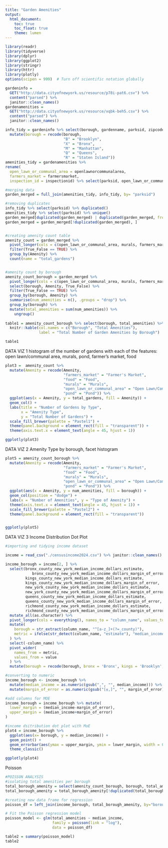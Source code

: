 ```yaml
---
title: "Garden Amenities"
output: 
  html_document:
    toc: true
    toc_float: true
    theme: lumen
---
```

```r
library(readr)
library(tidyverse)
library(dplyr)
library(ggplot2)
library(stringr)
library(httr)
library(plotly)
options(scipen = 999)  # Turn off scientific notation globally

gardeninfo =  
  GET("http://data.cityofnewyork.us/resource/p78i-pat6.csv") %>% 
  content("parsed") %>% 
  janitor::clean_names()
gardenamenities = 
  GET("http://data.cityofnewyork.us/resource/xqbk-beh5.csv") %>%
  content("parsed") %>% 
  janitor::clean_names()

info_tidy = gardeninfo %>% select(borough, gardenname, parksid, zipcode, congressionaldist) %>% 
  mutate(borough = recode(borough,
                          "B" = "Brooklyn",
                          "X" = "Bronx",
                          "M" = "Manhattan",
                          "Q" = "Queens",
                          "R" = "Staten Island"))
amenities_tidy = gardenamenities %>% 
rename(
  open_lawn_or_communal_area = openlawnorcommunalarea,
  farmers_market = farmersmarket,
  inspection_id = inspectionid) %>% select(parksid, open_lawn_or_communal_area, murals, farmers_market, pond, food, inspection_id)

#merging data
garden_merged = full_join(amenities_tidy, info_tidy, by= "parksid") 

#removing duplicates
info_tidy %>% select(parksid) %>% duplicated()
amenities_tidy %>% select(parksid) %>% unique()
garden_merged[duplicated(garden_merged) | duplicated(garden_merged, fromLast = TRUE), ]
garden_merged = garden_merged[!duplicated(garden_merged), ]


#creating amenity count table
amenity_count = garden_merged %>%
  pivot_longer(cols = c(open_lawn_or_communal_area, murals, farmers_market, pond, food), names_to = "Amenity", values_to = "True_False") %>% 
  filter(True_False == TRUE) %>% 
  group_by(Amenity) %>% 
  count(name = "total_gardens")


#amenity count by borough
amenity_count_borough = garden_merged %>%
  pivot_longer(cols = c(open_lawn_or_communal_area, murals, farmers_market, pond, food), names_to = "Amenity", values_to = "True_False") %>% 
  select(borough, Amenity, True_False) %>% 
  filter(True_False == TRUE) %>% 
  group_by(borough, Amenity) %>%
  summarise(num_amenities = n(), .groups = "drop") %>% 
  group_by(borough) %>% 
  mutate(total_amenities = sum(num_amenities)) %>% 
    ungroup()
  
table1 = amenity_count_borough %>% select(borough, total_amenities) %>% unique() %>% 
  knitr::kable(col.names = c("Borough", "Total Amenities"),
               label = "Total Number of Garden Amenities by Borough")

table1
```

DATA VIZ 1
 histogram of the number of gardens with each of the features: open lawn/communal area, murals, pond, farmer’s market, food
```r
plot3 =  amenity_count %>% 
  mutate(Amenity = recode(Amenity,
                          "farmers_market" = "Farmer's Market",
                          "food" = "Food",
                          "murals" = "Murals",
                          "open_lawn_or_communal_area" = "Open Lawn/Communal Area",
                          "pond" = "Pond")) %>% 
  ggplot(aes(x = Amenity, y = total_gardens, fill = Amenity)) +
  geom_col() +
  labs(title = "Number of Gardens by Type",
       x = "Amenity Type",
       y = "Total Number of Gardens") +
  scale_fill_brewer(palette = "Pastel1") +
  theme(panel.background = element_rect(fill = "transparent")) +
  theme(axis.text.x = element_text(angle = 45, hjust = 1))

ggplotly(plot3)
```

DATA VIZ 2
Amenity Type by borough, facet histogram
```r

plot5 = amenity_count_borough %>%
  mutate(Amenity = recode(Amenity,
                          "farmers_market" = "Farmer's Market",
                          "food" = "Food",
                          "murals" = "Murals",
                          "open_lawn_or_communal_area" = "Open Lawn/Communal Area",
                          "pond" = "Pond")) %>% 
  ggplot(aes(x = Amenity, y = num_amenities, fill = borough)) +
  geom_col(position = "dodge") +
  labs(x = "Number of Amenities", y = "Type of Amenity") + 
  theme(axis.text.x = element_text(angle = 45, hjust = 1)) +
  scale_fill_brewer(palette = "Pastel2") +
  theme(panel.background = element_rect(fill = "transparent"))


ggplotly(plot5)
```

DATA VIZ 3
Income Distribution Dot Plot

```r
#importing and tidying income dataset

income = read_csv("./censusincome2024.csv") %>% janitor::clean_names()

income_borough = income[2, ] %>% 
  select(bronx_county_new_york_median_income_dollars_estimate,
         	bronx_county_new_york_median_income_dollars_margin_of_error,
         kings_county_new_york_median_income_dollars_estimate,
         kings_county_new_york_median_income_dollars_margin_of_error,
         new_york_county_new_york_median_income_dollars_estimate,
         new_york_county_new_york_median_income_dollars_margin_of_error,
         queens_county_new_york_median_income_dollars_estimate,
         queens_county_new_york_median_income_dollars_margin_of_error,
         richmond_county_new_york_median_income_dollars_estimate,
         richmond_county_new_york_median_income_dollars_margin_of_error) %>% 
  mutate_all(as.character) %>% 
  pivot_longer(cols = everything(), names_to = "column_name", values_to = "value") %>% 
  mutate(
    borough = str_extract(column_name, "^[a-z_]+(?=_county)"),
    metric = ifelse(str_detect(column_name, "estimate"), "median_income", "margin_of_error")
  ) %>%
  select(-column_name) %>% 
  pivot_wider(
    names_from = metric,
    values_from = value
  ) %>% 
  mutate(borough = recode(borough, bronx = 'Bronx', kings = 'Brooklyn', new_york =  'Manhattan', queens = 'Queens', richmond = 'Staten Island' ))

#converting to numeric
income_borough <- income_borough %>%
  mutate(median_income = as.numeric(gsub(",", "", median_income))) %>% 
  mutate(margin_of_error = as.numeric(gsub("[±,]", "", margin_of_error)))

#add columns for MOE
income_borough = income_borough %>% mutate(
  lower_margin = (median_income-margin_of_error),
  upper_margin = (median_income+margin_of_error)
)

#income dsitribution dot plot with MoE
plot4 = income_borough %>% 
  ggplot(aes(x= borough, y = median_income)) +
  geom_point() +
  geom_errorbar(aes(ymax = upper_margin, ymin = lower_margin, width = 0.1)) +
  theme_classic()

ggplotly(plot4)
```



Poisson
```r
#POISSON ANALYSIS
#isolating total amenities per borough
total_borough_amenity = select(amenity_count_borough, borough, total_amenities)
total_borough_amenity = total_borough_amenity[!duplicated(total_borough_amenity), ]

#creating new data frame for regression
poisson_df = left_join(income_borough, total_borough_amenity, by="borough") %>% select(borough, median_income, total_amenities)

# Fit the Poisson regression model
poisson_model <- glm(total_amenities ~ median_income, 
                     family = poisson(link = "log"), 
                     data = poisson_df)

table2 = summary(poisson_model)
table2
```
